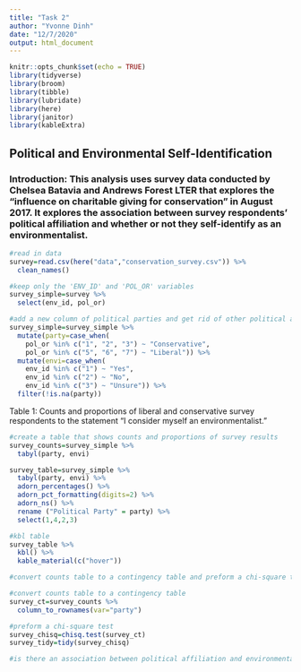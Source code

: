 ```yaml
---
title: "Task 2"
author: "Yvonne Dinh"
date: "12/7/2020"
output: html_document
---
```


```r
knitr::opts_chunk$set(echo = TRUE)
library(tidyverse)
library(broom)
library(tibble)
library(lubridate)
library(here)
library(janitor)
library(kableExtra)
```

## Political and Environmental Self-Identification

### Introduction: This analysis uses survey data conducted by Chelsea Batavia and Andrews Forest LTER that explores the "influence on charitable giving for conservation" in August 2017. It explores the association between survey respondents' political affiliation and whether or not they self-identify as an environmentalist. 

```r
#read in data
survey=read.csv(here("data","conservation_survey.csv")) %>% 
  clean_names()

#keep only the 'ENV_ID' and 'POL_OR' variables
survey_simple=survey %>% 
  select(env_id, pol_or)

#add a new column of political parties and get rid of other political affiliations
survey_simple=survey_simple %>% 
  mutate(party=case_when(
    pol_or %in% c("1", "2", "3") ~ "Conservative",
    pol_or %in% c("5", "6", "7") ~ "Liberal")) %>% 
  mutate(envi=case_when(
    env_id %in% c("1") ~ "Yes",
    env_id %in% c("2") ~ "No",
    env_id %in% c("3") ~ "Unsure")) %>% 
  filter(!is.na(party))
```

Table 1: Counts and proportions of liberal and conservative survey respondents to the statement "I consider myself an environmentalist."
```r
#create a table that shows counts and proportions of survey results
survey_counts=survey_simple %>% 
  tabyl(party, envi)

survey_table=survey_simple %>%
  tabyl(party, envi) %>% 
  adorn_percentages() %>% 
  adorn_pct_formatting(digits=2) %>% 
  adorn_ns() %>% 
  rename ("Political Party" = party) %>% 
  select(1,4,2,3)

#kbl table
survey_table %>% 
  kbl() %>%
  kable_material(c("hover"))

```

```r
#convert counts table to a contingency table and preform a chi-square test for independence to answer: is there an association between political affiliation and environmentalism?

#convert counts table to a contingency table
survey_ct=survey_counts %>% 
  column_to_rownames(var="party")

#preform a chi-square test
survey_chisq=chisq.test(survey_ct)
survey_tidy=tidy(survey_chisq)

#is there an association between political affiliation and environmentalism? the p-squared value is significant, so we reject the null hypothesis that there is not independence between the two values. 

```

